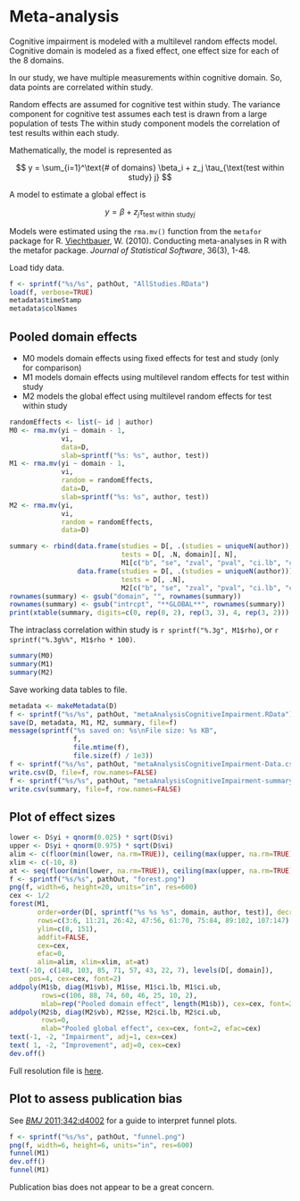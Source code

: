 # Meta-analysis

Cognitive impairment is modeled with a multilevel random effects model.
Cognitive domain is modeled as a fixed effect, one effect size for each of the 8 domains.

In our study, we have multiple measurements within cognitive domain.
So, data points are correlated within study.

Random effects are assumed for cognitive test within study.
The variance component for cognitive test assumes each test is drawn from a large population of tests
The within study component models the correlation of test results within each study.

Mathematically, the model is represented as

$$
y = \sum_{i=1}^\text{# of domains} \beta_i + z_j \tau_{\text{test within study} j}
$$

A model to estimate a global effect is

$$
y = \beta + z_j \tau_{\text{test within study} j}
$$

Models were estimated using the `rma.mv()` function from the `metafor` package for R.
[Viechtbauer](http://www.jstatsoft.org/v36/i03/), W. (2010).
Conducting meta-analyses in R with the metafor package. *Journal of Statistical Software*, 36(3), 1-48.

Load tidy data.

```r
f <- sprintf("%s/%s", pathOut, "AllStudies.RData")
load(f, verbose=TRUE)
metadata$timeStamp
metadata$colNames
```


## Pooled domain effects

* M0 models domain effects using fixed effects for test and study (only for comparison)
* M1 models domain effects using multilevel random effects for test within study
* M2 models the global effect using multilevel random effects for test within study

```r
randomEffects <- list(~ id | author)
M0 <- rma.mv(yi ~ domain - 1,
             vi,
             data=D,
             slab=sprintf("%s: %s", author, test))
M1 <- rma.mv(yi ~ domain - 1,
             vi,
             random = randomEffects,
             data=D,
             slab=sprintf("%s: %s", author, test))
M2 <- rma.mv(yi,
             vi,
             random = randomEffects,
             data=D)
```

```r
summary <- rbind(data.frame(studies = D[, .(studies = uniqueN(author)), domain][, studies],
                            tests = D[, .N, domain][, N],
                            M1[c("b", "se", "zval", "pval", "ci.lb", "ci.ub")]),
                 data.frame(studies = D[, .(studies = uniqueN(author))][, studies],
                            tests = D[, .N],
                            M2[c("b", "se", "zval", "pval", "ci.lb", "ci.ub")]))
rownames(summary) <- gsub("domain", "", rownames(summary))
rownames(summary) <- gsub("intrcpt", "**GLOBAL**", rownames(summary))
print(xtable(summary, digits=c(0, rep(0, 2), rep(3, 3), 4, rep(3, 2))), type="html")
```

The intraclass correlation within study is `r sprintf("%.3g", M1$rho)`, or `r sprintf("%.3g%%", M1$rho * 100)`.

```r
summary(M0)
summary(M1)
summary(M2)
```


Save working data tables to file.

```r
metadata <- makeMetadata(D)
f <- sprintf("%s/%s", pathOut, "metaAnalysisCognitiveImpairment.RData")
save(D, metadata, M1, M2, summary, file=f)
message(sprintf("%s saved on: %s\nFile size: %s KB", 
                f,
                file.mtime(f),
                file.size(f) / 1e3))
f <- sprintf("%s/%s", pathOut, "metaAnalysisCognitiveImpairment-Data.csv")
write.csv(D, file=f, row.names=FALSE)
f <- sprintf("%s/%s", pathOut, "metaAnalysisCognitiveImpairment-summary.csv")
write.csv(summary, file=f, row.names=FALSE)
```


## Plot of effect sizes

```r
lower <- D$yi + qnorm(0.025) * sqrt(D$vi)
upper <- D$yi + qnorm(0.975) * sqrt(D$vi)
alim <- c(floor(min(lower, na.rm=TRUE)), ceiling(max(upper, na.rm=TRUE)))
xlim <- c(-10, 8)
at <- seq(floor(min(lower, na.rm=TRUE)), ceiling(max(upper, na.rm=TRUE)), 1)
f <- sprintf("%s/%s", pathOut, "forest.png")
png(f, width=6, height=20, units="in", res=600)
cex <- 1/2
forest(M1,
       order=order(D[, sprintf("%s %s %s", domain, author, test)], decreasing=TRUE),
       rows=c(3:6, 11:21, 26:42, 47:56, 61:70, 75:84, 89:102, 107:147),
       ylim=c(0, 151),
       addfit=FALSE,
       cex=cex,
       efac=0,
       alim=alim, xlim=xlim, at=at)
text(-10, c(148, 103, 85, 71, 57, 43, 22, 7), levels(D[, domain]),
     pos=4, cex=cex, font=2)
addpoly(M1$b, diag(M1$vb), M1$se, M1$ci.lb, M1$ci.ub,
        rows=c(106, 88, 74, 60, 46, 25, 10, 2),
        mlab=rep("Pooled domain effect", length(M1$b)), cex=cex, font=2, efac=cex)
addpoly(M2$b, diag(M2$vb), M2$se, M2$ci.lb, M2$ci.ub,
        rows=0,
        mlab="Pooled global effect", cex=cex, font=2, efac=cex)
text(-1, -2, "Impairment", adj=1, cex=cex)
text( 1, -2, "Improvement", adj=0, cex=cex)
dev.off()
```

Full resolution file is [here](Output/forest.png).


## Plot to assess publication bias

See [*BMJ* 2011;342:d4002](http://www.bmj.com/content/343/bmj.d4002) for a guide to interpret funnel plots.

```r
f <- sprintf("%s/%s", pathOut, "funnel.png")
png(f, width=6, height=6, units="in", res=600)
funnel(M1)
dev.off()
funnel(M1)
```

Publication bias does not appear to be a great concern.
